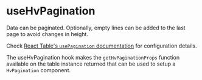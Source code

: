 
<Meta
  of={TableHooksStories}
  title="Visualizations/Table/Table Hooks/useHvPagination"
/>

# useHvPagination

Data can be paginated. Optionally, empty lines can be added to the last page to avoid changes in height.

Check [React Table's `usePagination` documentation](https://react-table.tanstack.com/docs/api/usePagination) for configuration details.

The useHvPagination hook makes the `getHvPaginationProps` function available on the table instance returned that can be used to setup a
`HvPagination` component.

<Canvas of={TableHooksStories.UseHvPaginationStory} />
